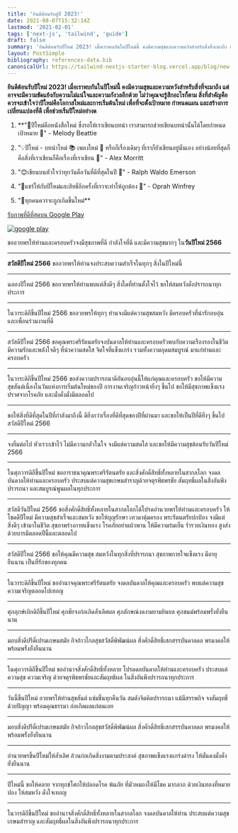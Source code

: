 ```yaml
---
title: 'ยินดีต้อนรับสู่ปี 2023!'
date: 2021-08-07T15:32:14Z
lastmod: '2021-02-01'
tags: ['next-js', 'tailwind', 'guide']
draft: false
summary: 'ยินดีต้อนรับปีใหม่ 2023! เมื่อเราพบกันในปีใหม่นี้ คงมีความสุขและความหวังสำหรับสิ่งที่จะมาถึง แต่อาจจะมีความขัดแย้งกับความไม่แน่ใจและความกังวลอีกด้วย ไม่ว่าคุณจะรู้สึกอะไรก็ตาม สิ่งที่สำคัญคือควรจะเข้าใจว่าปีใหม่คือโอกาสใหม่และการเริ่มต้นใหม่ เพื่อที่จะตั้งเป้าหมาย กำหนดแผน และสร้างการเปลี่ยนแปลงที่ดี เพื่อช่วยเริ่มปีใหม่อย่างด'
layout: PostSimple
bibliography: references-data.bib
canonicalUrl: https://tailwind-nextjs-starter-blog.vercel.app/blog/new-features-in-v1/
---
```


**ยินดีต้อนรับปีใหม่ 2023! เมื่อเราพบกันในปีใหม่นี้ คงมีความสุขและความหวังสำหรับสิ่งที่จะมาถึง แต่อาจจะมีความขัดแย้งกับความไม่แน่ใจและความกังวลอีกด้วย ไม่ว่าคุณจะรู้สึกอะไรก็ตาม สิ่งที่สำคัญคือควรจะเข้าใจว่าปีใหม่คือโอกาสใหม่และการเริ่มต้นใหม่ เพื่อที่จะตั้งเป้าหมาย กำหนดแผน และสร้างการเปลี่ยนแปลงที่ดี เพื่อช่วยเริ่มปีใหม่อย่างด**

1.  \*\*"🎉ปีใหม่คือหนังสือใหม่ ซึ่งรอให้เราเขียนบทนำ เราสามารถช่วยเขียนบทนำนั้นได้โดยกำหนดเป้าหมาย 🎯" - Melody Beattie

2.  "💡ปีใหม่ - บทนำใหม่ 📚 เพลงใหม่ 🎤 หรือก็เรื่องเดิมๆ ที่เราก็ยังเขียนอยู่นั่นเอง อย่างน้อยที่สุดก็คือสิ่งที่เราเขียนก็คือเรื่องที่เราเขียน 📝" - Alex Morritt

3.  "😊เขียนบนหัวใจว่าทุกวันคือวันที่ดีที่สุดในปี 🌟" - Ralph Waldo Emerson

4.  "🍾แชร์ให้กับปีใหม่และสิทธิ์อีกครั้งที่เราจะทำให้ถูกต้อง 🤞" - Oprah Winfrey

5.  "🎉ทุกคนควรจะถูกเกิดขึ้นใหม่\*\*

[รับภาพที่ดีที่สุดบน Google Play](https://play.google.com/store/apps/details?id=com.wishes2.wishes.thailands)

[![google play](https://freeiconshop.com/wp-content/uploads/edd/google-play-badge.png)](https://play.google.com/store/apps/details?id=com.wishes2.wishes.thailands)

ขออวยพรให้ท่านและครอบครัวจงมีสุขภาพที่ดี กำลังใจที่ดี และมีความสุขมากๆ ใน**วันปีใหม่ 2566**

---

**สวัสดีปีใหม่ 2566** ขออวยพรให้ท่านจงประสบความสำเร็จในทุกๆ สิ่งในปีใหม่นี้

---

ฉลองปีใหม่ 2566 ขออวยพรให้ท่านพบแต่สิ่งดีๆ สิ่งใดที่ท่านตั้งใจไว้ ขอให้สมหวังดั่งปรารถนาทุกประการ

---

ในวาระดิถีขึ้นปีใหม่ 2566 ขออวยพรให้ทุกๆ ท่านจงมีแต่ความสุขสมหวัง มีครอบครัวที่น่ารักอบอุ่น และเพื่อนร่วมงานที่ดี

---

สวัสดีปีใหม่ 2566 ขอคุณพระศรีรัตนตรัยจงบันดาลให้ท่านและครอบครัวพบกับความเรืองรองในชีวิต มีความรักและพลังใจดีๆ ที่นำความสดใส จิตใจที่แข็งแกร่ง รวมทั้งความอุดมสมบูรณ์ มาแก่ท่านและครอบครัว

---

ในวาระดิถีขึ้นปีใหม่ 2566 ขอส่งความปรารถนาดีอันอบอุ่นนี้ให้แก่คุณและครอบครัว ขอให้มีความสุขสันต์เนื่องในวันแห่งการเริ่มต้นใหม่ของปี การงานเจริญก้าวหน้ายิ่งๆ ขึ้นไป ขอให้มีสุขภาพแข็งแรงปราศจากโรคภัย และมั่งคั่งมั่งมีตลอดไป

---

ขอให้สิ่งที่ดีที่สุดในปีที่กำลังมาถึงนี้ ดียิ่งกว่าเรื่องที่ดีที่สุดของปีที่ผ่านมา และขอให้เป็นปีที่ดียิ่งๆ ขึ้นไป สวัสดีปีใหม่ 2566

---

จงยิ้มต่อไป หัวเราะเข้าไว้ ไม่มีความกลัวในใจ จงมีแต่ความสดใส และขอให้มีความสุขต้อนรับวันปีใหม่ 2566

---

ในศุภวารดิถีขึ้นปีใหม่ ขออาราธนาคุณพระศรีรัตนตรัย และสิ่งศักดิ์สิทธิ์ทั้งหลายในสากลโลก จงดลบันดาลให้ท่านและครอบครัว ประสบแต่ความสุขเกษมสำราญด้วยจตุรพิธพรชัย สัมฤทธิ์ผลในสิ่งอันพึงปรารถนา และสมบูรณ์พูนผลในทุกประการ

---

สวัสดีวันปีใหม่ 2566 ขอสิ่งศักดิ์สิทธิ์ทั้งหลายในสากลโลกได้โปรดอำนวยพรให้ท่านและครอบครัว ให้โชดดีปีใหม่ มีความสุขสำเร็จและสมหวัง ขอให้บุญรักษา เทวดาคุ้มครอง พระรัตนตรัยปกป้อง จงมีแต่สิ่งดีๆ เข้ามาในชีวิต สุขภาพร่างกายแข็งแรง โรคภัยอย่าแผ้วพาน ให้มีความร่มเย็น ร่ำรวยเงินทอง สูงส่งด้วยบารมีตลอดปีนี้และตลอดไป

---

สวัสดีปีใหม่ 2566 ขอให้คุณมีความสุข สมหวังในทุกสิ่งที่ปรารถนา สุขภาพกายใจแข็งแรง มีอายุยืนนาน เป็นที่รักของทุกคน

---

ในวาระดิถีขึ้นปีใหม่ ขออำนาจคุณพระศรีรัตนตรัย จงดลบันดาลให้คุณและครอบครัว พบแต่ความสุข ความเจริญตลอดไปเทอญ

---

ศุภฤกษ์เบิกดิถีขึ้นปีใหม่ ศุภชัยจงก่อเกิดล้ำเลิศผล ศุภลักษณ์งดงามยามยินยล ศุภชนม์พร้อมพรั่งยั่งยืนนาน

---

มอบสิ่งดีปรีดิ์เปรมเกษมสมัย กิจก้าวไกลสุขสวัสดิ์พิพัฒน์ผล สิ่งศักดิ์สิทธิ์เสกสรรบันดาลดล พรมงคลให้พร้อมพรั่งยั่งยืนนาน

---

ในศุภวารดิถีขึ้นปีใหม่ ขออำนาจสิ่งศักดิ์สิทธิ์ทั้งหลาย โปรดดลบันดาลให้ท่านและครอบครัว ประสบแต่ความสุข ความเจริญ ด้วยจตุรพิธพรชัยและสัมฤทธิผล ในสิ่งอันพึงปรารถนาทุกประการ

---

วันนี้ขึ้นปีใหม่ อวยพรให้ท่านสุขสันต์ แช่มชื่นทุกคืนวัน สมดังจิตคิดปรารถนา แม้มีสรรพกิจ จงสัมฤทธิ์ด้วยปัญญา พร้อมคุณธรรมา ก่อเกิดผลแก่ตนเอย

---

มอบสิ่งดีปรีดิ์เปรมเกษมสมัย กิจก้าวไกลสุขสวัสดิ์พิพัฒน์ผล สิ่งศักดิ์สิทธิ์เสกสรรบันดาลดล พรมงคลให้พร้อมพรั่งยั่งยืนนาน

---

อำนวยพรขึ้นปีใหม่ให้ล้ำเลิศ ล้วนก่อเกิดสิ่งงามตามประสงค์ สุขภาพแข็งแรงแกร่งดำรง ให้มั่นคงมั่งคั่งยั่งยืนนาน

---

ปีใหม่นี้ ขอให้คลาย จากทุกข์โศกให้ปลอดโรค พ้นภัย ที่มัวหมองให้มีโชค มากลาภ ด้วยเงินทองที่หมายปอง ให้สมหวัง ดั่งใจเทอญ

---

ในวารดิถีขึ้นปีใหม่ ขออำนาจสิ่งศักดิ์สิทธิ์ทั้งหลายในสากลโลก จงดลบันดาลให้ท่าน ประสบแต่ความสุขเกษมสำราญ และสัมฤทธิ์ผลในสิ่งอันพึงปรารถนาทุกประการ
